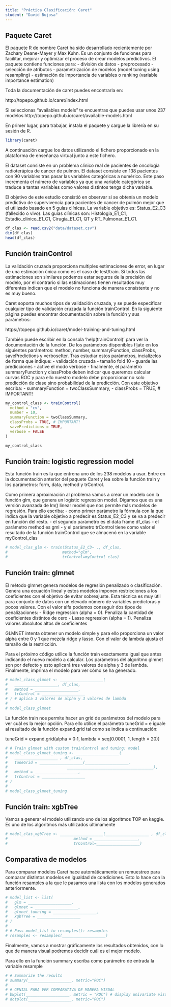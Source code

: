 ```yaml
---
title: "Práctica Clasificación: Caret"
student: "David Bujosa"
---
```



## Paquete Caret

El paquete R de nombre Caret ha sido desarrollado recientemente por Zachary Deane-Mayer y Max Kuhn. Es un conjunto de funciones para facilitar, mejorar y optimizar el proceso de crear modelos predictivos. El paquete contiene funciones para:
- división de datos
- preprocesado
- selección de atributos
- parametrización de modelos (model tuning using resampling)
- estimación de importancia de variables o ranking (variable importance estimation)

Toda la documentación de caret puedes encontrarla en:

http://topepo.github.io/caret/index.html

Si seleccionas "availables models" te encuentras que puedes usar unos 237 modelos http://topepo.github.io/caret/available-models.html


En primer lugar, para trabajar, instala el paquete y cargue la librería en su sesión de R. 

```r
library(caret)
```

A continuación cargue los datos utilizando el fichero proporcionado en la plataforma de enseñanza virtual junto a este fichero. 

El dataset consiste en un problema clínico real de pacientes de oncología radioterápica de cancer de pulmón. El dataset consiste en 138 pacientes con 90 variables tras pasar las variables categóricas a numérico. Este paso incrementa el número de variables ya que una variable categórica se traduce a tantas variables como valores distintos tenga dicha variable. 

El objetivo de este estudio consistió en observar si se obtenía un modelo predictivo de supervivencia para pacientes de cancer de pulmón mejor que el utilizado basado en 5 guías clínicas. La variable objetivo es: Status_E2_C3 (fallecido o vivo). Las guías clínicas son: Histologia_E1_C1, Estadio_clinico_E1_C1, Cirugia_E1_C1, QT y RT_Pulmonar_E1_C1. 


```r
df_clas <- read.csv2("data/dataset.csv")
dim(df_clas)
head(df_clas)
```


## Función trainControl

La validación cruzada proporciona multiples estimaciones de error, en lugar de una estimación única como es el caso de test/train. Si todos las estimaciones son similares podemos estar seguros de la precisión del modelo, por el contrario si las estimaciones tienen resultados muy diferentes indican que el modelo no funciona de manera consistente y no es muy bueno. 

Caret soporta muchos tipos de validación cruzada, y se puede especificar cualquier tipo de validación cruzada la función  trainControl. En la siguiente página puedes encontrar documentación sobre la función y sus parámetros:

https://topepo.github.io/caret/model-training-and-tuning.html

También puede escribir en la consola 'help(trainControl)' para ver la documentación de la función. De los parámetros disponibles fíjate en los siguientes parámetros: method, number, summaryFunction, classProbs, savePredictions y verboseIter. Tras estudiar estos parámetros, incialízelos de forma que indique: 
- validación cruzada 
- tamaño fold 10
- guarde las predicciones
- active el modo verbose
- finalmente, el parámetro summaryFunction y classProbs deben indicar que queremos calcular curvas ROC y para ello nuestro modelo debe proporcionar no solo predicción de clase sino probabilidad de la predicción. Con este objetivo escriba:
  - summaryFunction = twoClassSummary,
  - classProbs = TRUE, # IMPORTANT!
 
```r
my_control_class <- trainControl(
  method = "cv",
  number = 10,
  summaryFunction = twoClassSummary,
  classProbs = TRUE, # IMPORTANT!
  savePredictions = TRUE,
  verbose = FALSE
)

my_control_class
```



## Función train: logistic regression model

Esta función train es la que entrena uno de los 238 modelos a usar. Entre en la documentación anterior del paquete Caret y lea sobre la función train y los parámetros: form, data, method y trControl.

Como primera aproximación al problema vamos a crear un modelo con la función glm, que genera un logistic regression model. Digamos que es una versión avanzada de lm() linear model que nos permite más modelos de regresión. Para ello escriba:
- como primer parámetro la fórmula con la que indica que la variable objetivo a predecir es Status_E2_C3 y se va a predecir en función del resto.
- el segundo parámetro es el data frame df_clas
- el parámetro method es gml
- y el parámetro trControl tiene como valor el resultado de la función trainControl que se almacenó en la variable myControl_clas


```r
# model_clas_glm <- train(Status_E2_C3~ ., df_clas,
#                        method="glm",
#                        trControl=myControl_clas)
```

## Función train: glmnet

El método glmnet genera modelos de regresión penalizado o clasificación. Genera una ecuación lineal y estos modelos imponen restricciones a los coeficientes con el objetivo de evitar sobreajuste. Esta técnica es muy útil para conjunto de datos con un elevado número de variables predictoras y pocos valores. Con el valor alfa podemos conseguir dos tipos de penalizaciones: 
- Ridge regression (alpha = 0). Penaliza la cantidad de coeficientes distintos de cero
- Lasso regression (alpha = 1). Penaliza valores absolutos altos de coeficientes

GLMNET intenta obtener un modelo simple y para ello proporciona un valor alpha entre 0 y 1 que mezcla ridge y lasso. Con el valor de lambda ajusta el tamaño de la restricción. 

Para el próximo código utilice la función train exactamente igual que antes indicando el nuevo modelo a calcular. Los parámetros del algoritmo glmnet son por defecto y esto aplicará tres valores de alpha y 3 de lambda. Finalmente, imprima el modelo para ver cómo se ha generado.

```r

# model_class_glmnet <- ___________________(
#   ___________________, df_clas,
#   method = ___________________,
#   trControl = ___________________
# ) # aplica 3 valores de alpha y 3 valores de lambda
# 
# model_class_glmnet

```

La función train nos permite hacer un grid de parámetros del modelo para ver cuál es la mejor opción. Para ello utilice el parámetro tuneGrid = e iguale al resultado de la función expand.grid tal como se indica a continuación: 

tuneGrid = expand.grid(alpha = 0:1,
                         lambda = seq(0.0001, 1, length = 20))

```r
# # Train glmnet with custom trainControl and tuning: model
# model_class_glmnet_tuning <- ___________________(
#   ___________________ , df_clas,
#   tuneGrid = ___________________(___________________,
#                          ______________________________________),
#   method = ___________________,
#   trControl = ___________________
# )
# 
# model_class_glmnet_tuning
```

## Función train: xgbTree

Vamos a generar el modelo utilizando uno de los algoritmos TOP en kaggle. Es uno de los algoritmos más utilizados últimamente

```r
# model_clas_xgbTree <- ___________________(___________________ , df_clas,
#                             method = ___________________,
#                             trControl=___________________)

```


## Comparativa de modelos

Para comparar modelos Caret hace automáticamente un remuestreo para comparar distintos modelos en igualdad de condiciones. Esto lo hace con la función resamples a la que le pasamos una lista con los modelos generados anteriormente.

```r
# model_list <- list(
#   glm = ___________________, 
#   glmnet = ___________________,
#   glmnet_tunning = ___________________,
#   xgbTree = ___________________
# )
# 
# # Pass model_list to resamples(): resamples
# resamples <- resamples(___________________)

```

Finalmente, vamos a mostrar gráficamente los resultados obtenidos, con lo que de manera visual podremos decidir cuál es el mejor modelo.

Para ello en la función summary escriba como parámetro de entrada la variable resample
```r
# # Summarize the results
# summary(___________________, metric="ROC")
# 
# # GENIAL PARA VER COMPARATIVA DE MANERA VISUAL
# bwplot(___________________, metric = "ROC") # display univariate visualizations of the resampling distributions
# dotplot(___________________, metric="ROC")


```


